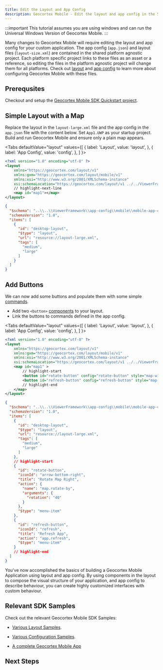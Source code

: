 ```yaml
---
title: Edit the Layout and App Config
description: Geocortex Mobile - Edit the layout and app config in the SDK quick start 
---
```


:::important
This tutorial assumes you are using windows and can run the Universal Windows Version of Geocortex Mobile.
:::

Many changes to Geocortex Mobile will require editing the layout and app config for your custom application. The app config (`app.json`) and layout files (`layout-size.xml`) are contained in the shared platform agnostic project. Each platform specific project links to these files as an asset or a reference, so editing the files in the platform agnostic project will change them for all platforms. Check out [layout](concepts-layout.mdx) and [app config](concepts-app-config.mdx) to learn more about configuring Geocortex Mobile with these files.

## Prerequsites

Checkout and setup the [Geocortex Mobile SDK Quickstart project](sdk-getting-started.mdx).

## Simple Layout with a Map

Replace the layout in the `layout-large.xml` file and the app config in the `app.json` file with the content below.
Set `App1.UWP` as your startup project. Build and run Geocortex Mobile and ensure only a plain map appears.

<Tabs
  defaultValue="layout"
  values={[
    { label: 'Layout', value: 'layout', },
    { label: 'App Config', value: 'config', },
  ]
}>
<TabItem value="layout">

```xml title="App1/App1/layout-large.xml"
<?xml version="1.0" encoding="utf-8" ?>
<layout
    xmlns="https://geocortex.com/layout/v1"
    xmlns:gxm="https://geocortex.com/layout/mobile/v1"
    xmlns:xsi="http://www.w3.org/2001/XMLSchema-instance"
    xsi:schemaLocation="https://geocortex.com/layout/v1 ../../ViewerFramework/layout/layout-mobile.xsd">
    // highlight-next-line
	<map id="map1"></map>
</layout>
```

</TabItem>
<TabItem value="config">

```json title="App1/App1/app.json"
{
  "$schema": "..\\..\\ViewerFramework\\app-config\\mobile\\mobile-app-config.schema.json",
  "schemaVersion": "1.0",
  "items": [
    {
      "id": "desktop-layout",
      "$type": "layout",
      "url": "resource://layout-large.xml",
      "tags": [
        "medium",
        "large"
      ]
    }
  ]
}
```

</TabItem>
</Tabs>

## Add Buttons

We can now add some buttons and populate them with some simple [commands](concepts-commands-operations.mdx).

* Add two `<button>` [components](concepts-components-services.mdx#components) to your layout.
* Link the buttons to commands defined in the app config.

<Tabs
  defaultValue="layout"
  values={[
    { label: 'Layout', value: 'layout', },
    { label: 'App Config', value: 'config', },
  ]
}>
<TabItem value="layout">

```xml title="App1/App1/layout-large.xml"
<?xml version="1.0" encoding="utf-8" ?>
<layout
    xmlns="https://geocortex.com/layout/v1"
    xmlns:gxm="https://geocortex.com/layout/mobile/v1"
    xmlns:xsi="http://www.w3.org/2001/XMLSchema-instance"
    xsi:schemaLocation="https://geocortex.com/layout/v1 ../../ViewerFramework/layout/layout-mobile.xsd">
	<map id="map1" >
        // highlight-start
		<button id="rotate-button" config="rotate-button" style="map-widget" show-title="true" margin="0.3" slot="top-right"/>
		<button id="refresh-button" config="refresh-button" style="map-widget" show-title="true" margin="0.3" slot="top-left"/>
        // highlight-end
	</map>
</layout>

```

</TabItem>
<TabItem value="config">

```json title="App1/App1/app.json"
{
  "$schema": "..\\..\\ViewerFramework\\app-config\\mobile\\mobile-app-config.schema.json",
  "schemaVersion": "1.0",
  "items": [
    {
      "id": "desktop-layout",
      "$type": "layout",
      "url": "resource://layout-large.xml",
      "tags": [
        "medium",
        "large"
      ]
    },
    // highlight-start
    {
      "id": "rotate-button",
      "iconId": "arrow-bottom-right",
      "title": "Rotate Map Right",
      "action": {
        "name": "map.rotate-by",
        "arguments": {
          "rotation": "40"
        }
      },
      "$type": "menu-item"
    },
    {
      "id": "refresh-button",
      "iconId": "refresh",
      "title": "Refresh App",
      "action": "app.refresh",
      "$type": "menu-item"
    }
    // highlight-end
  ]
}
```

</TabItem>
</Tabs>

You've now accomplished the basics of building a Geocortex Mobile Application using layout and app config. By using components in the layout to compose the visual structure of your application, and app config to describe behaviour, you can create highly customized interfaces with custom behaviour.

## Relevant SDK Samples

Check out the relevant Geocortex Mobile SDK Samples:

* [Various Layout Samples](https://github.com/geocortex/vertigis-mobile-samples/tree/master/Geocortex.Mobile.Samples/Geocortex.Mobile.Samples/Samples/Layout).

* [Various Configuration Samples](https://github.com/geocortex/vertigis-mobile-samples/tree/master/Geocortex.Mobile.Samples/Geocortex.Mobile.Samples/Samples/AppConfiguration).

* [A complete Geocortex Mobile App](https://github.com/geocortex/vertigis-mobile-samples/tree/master/Geocortex.Mobile.Samples/Geocortex.Mobile.Samples/Samples/App/GeocortexMobileViewer)

## Next Steps

<UseCaseContainer>
    <UseCaseCard
        title="Create a Custom Component"
        description="Learn how to create a custom component with the SDK"
        link="sdk-create-component"
    />
    <UseCaseCard
        title="Learn More About Layout and App Config"
        description="Check out the concepts to learn more about the layout and app config"
        link="concepts-key-concepts"
    />
    <UseCaseCard
        title="Explore the Use Cases"
        description="Check out the the various tutorials on configuring and extending Geocortex Mobile"
        link="overview.mdx#start-with-your-use-case"
    />
</UseCaseContainer>